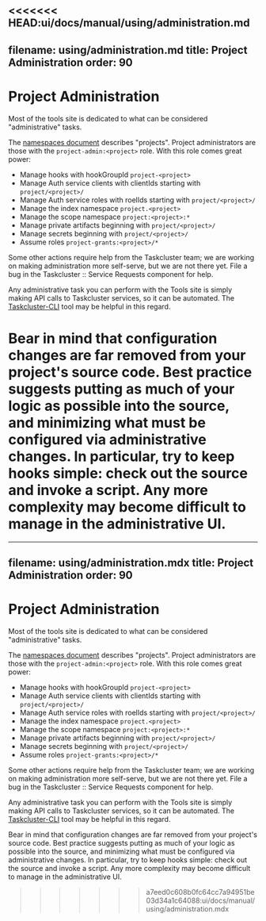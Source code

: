 <<<<<<< HEAD:ui/docs/manual/using/administration.md
---
filename: using/administration.md
title: Project Administration
order: 90
---

# Project Administration

Most of the tools site is dedicated to what can be considered "administrative"
tasks.

The [namespaces document](/docs/manual/using/namespaces) describes "projects".
Project administrators are those with the `project-admin:<project>` role. With
this role comes great power:

 * Manage hooks with hookGroupId `project-<project>`
 * Manage Auth service clients with clientIds starting with `project/<project>/`
 * Manage Auth service roles with roelIds starting with `project/<project>/`
 * Manage the index namespace `project.<project>`
 * Manage the scope namespace `project:<project>:*`
 * Manage private artifacts beginning with `project/<project>/`
 * Manage secrets beginning with `project/<project>/`
 * Assume roles `project-grants:<project>/*`

Some other actions require help from the Taskcluster team; we are working on
making administration more self-serve, but we are not there yet. File a bug in
the Taskcluster :: Service Requests component for help.

Any administrative task you can perform with the Tools site is simply making
API calls to Taskcluster services, so it can be automated.  The
[Taskcluster-CLI](https://github.com/taskcluster/taskcluster-cli) tool may be
helpful in this regard.

Bear in mind that configuration changes are far removed from your project's
source code. Best practice suggests putting as much of your logic as possible
into the source, and minimizing what must be configured via administrative
changes. In particular, try to keep hooks simple: check out the source and
invoke a script. Any more complexity may become difficult to manage in the
administrative UI.
=======
---
filename: using/administration.mdx
title: Project Administration
order: 90
---

# Project Administration

Most of the tools site is dedicated to what can be considered "administrative"
tasks.

The [namespaces document](/docs/manual/using/namespaces) describes "projects".
Project administrators are those with the `project-admin:<project>` role. With
this role comes great power:

 * Manage hooks with hookGroupId `project-<project>`
 * Manage Auth service clients with clientIds starting with `project/<project>/`
 * Manage Auth service roles with roelIds starting with `project/<project>/`
 * Manage the index namespace `project.<project>`
 * Manage the scope namespace `project:<project>:*`
 * Manage private artifacts beginning with `project/<project>/`
 * Manage secrets beginning with `project/<project>/`
 * Assume roles `project-grants:<project>/*`

Some other actions require help from the Taskcluster team; we are working on
making administration more self-serve, but we are not there yet. File a bug in
the Taskcluster :: Service Requests component for help.

Any administrative task you can perform with the Tools site is simply making
API calls to Taskcluster services, so it can be automated.  The
[Taskcluster-CLI](https://github.com/taskcluster/taskcluster-cli) tool may be
helpful in this regard.

Bear in mind that configuration changes are far removed from your project's
source code. Best practice suggests putting as much of your logic as possible
into the source, and minimizing what must be configured via administrative
changes. In particular, try to keep hooks simple: check out the source and
invoke a script. Any more complexity may become difficult to manage in the
administrative UI.
>>>>>>> a7eed0c608b0fc64cc7a94951be03d34a1c64088:ui/docs/manual/using/administration.mdx
